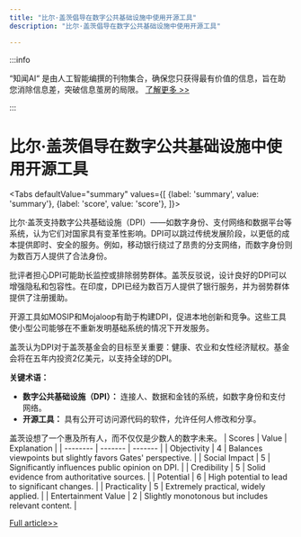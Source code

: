 ```yaml
---
title: "比尔·盖茨倡导在数字公共基础设施中使用开源工具"
description: "比尔·盖茨倡导在数字公共基础设施中使用开源工具"

---
```



:::info

“知闻AI“ 是由人工智能编撰的刊物集合，确保您只获得最有价值的信息，旨在助您消除信息差，突破信息茧房的局限。  [了解更多 >>](/)

:::

# 比尔·盖茨倡导在数字公共基础设施中使用开源工具


<Tabs
	defaultValue="summary"
	values={[
	{label: 'summary', value: 'summary'},
	{label: 'score', value: 'score'},
]}>
<TabItem value="summary">


比尔·盖茨支持数字公共基础设施（DPI）——如数字身份、支付网络和数据平台等系统，认为它们对国家具有变革性影响。DPI可以跳过传统发展阶段，以更低的成本提供即时、安全的服务。例如，移动银行绕过了昂贵的分支网络，而数字身份则为数百万人提供了合法身份。

批评者担心DPI可能助长监控或排除弱势群体。盖茨反驳说，设计良好的DPI可以增强隐私和包容性。在印度，DPI已经为数百万人提供了银行服务，并为弱势群体提供了注册援助。

开源工具如MOSIP和Mojaloop有助于构建DPI，促进本地创新和竞争。这些工具使小型公司能够在不重新发明基础系统的情况下开发服务。

盖茨认为DPI对于盖茨基金会的目标至关重要：健康、农业和女性经济赋权。基金会将在五年内投资2亿美元，以支持全球的DPI。

**关键术语：**
- **数字公共基础设施（DPI）：** 连接人、数据和金钱的系统，如数字身份和支付网络。
- **开源工具：** 具有公开可访问源代码的软件，允许任何人修改和分享。

盖茨设想了一个惠及所有人，而不仅仅是少数人的数字未来。
</TabItem>
<TabItem value="score">
	| Scores     | Value   | Explanation |
	| -------- | ------- | ------- |
	| Objectivity  | 4    | Balances viewpoints but slightly favors Gates' perspective.    |
	| Social Impact | 5     | Significantly influences public opinion on DPI.    |
	| Credibility    | 5    | Solid evidence from authoritative sources.    |
	| Potential    | 6    | High potential to lead to significant changes.    |
	| Practicality    | 5    | Extremely practical, widely applied.    |
	| Entertainment Value    | 2    | Slightly monotonous but includes relevant content.    |
</TabItem>
</Tabs>

[Full article>>](https://news.slashdot.org/story/24/10/20/0130223/bill-gates-applauds-open-source-tools-for-digital-public-infrastructure?utm_source=rss1.0mainlinkanon&utm_medium=feed)
